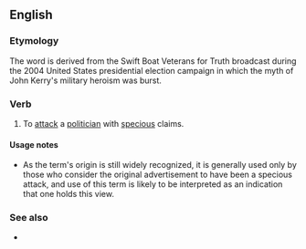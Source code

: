 ==English==

===Etymology===
The word is derived from the Swift Boat Veterans for Truth broadcast during the 2004 United States presidential election campaign in which the myth of John Kerry's military heroism was burst.

===Verb===
{{en-verb}}

# {{US|politics|pejorative}} To [[attack]] a [[politician]] with [[specious]] claims.

====Usage notes====
* As the term's origin is still widely recognized, it is generally used only by those who consider the original advertisement to have been a specious attack, and use of this term is likely to be interpreted as an indication that one holds this view.

===See also===
* {{projectlink|pedia|swiftboating}}